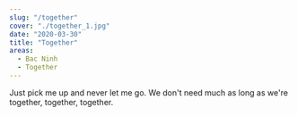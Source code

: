 ```yaml
---
slug: "/together"
cover: "./together_1.jpg"
date: "2020-03-30"
title: "Together"
areas:
  - Bac Ninh
  - Together
---
```


Just pick me up and never let me go. We don't need much as long as we're together, together, together.